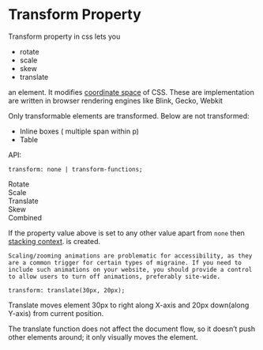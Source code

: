 
<Meta title="transform/transfrom property" />

# Transform Property

Transform property in css lets you
- rotate 
- scale
- skew
- translate

an element. It modifies [coordinate space](?path=/docs/cordinate-cordinate-space--docs) of CSS. These are implementation are written in browser rendering engines like Blink, Gecko, Webkit

Only transformable elements are transformed. Below are not transformed:
- Inline boxes ( multiple span within p)
- Table

API:

```
transform: none | transform-functions;
```

 <div class="box_t rotate">Rotate</div>
  <div class="box_t scale">Scale</div>
  <div class="box_t translate">Translate</div>
  <div class="box_t skew">Skew</div>
  <div class="box_t combined">Combined</div>



If the property value above is set to any other value apart from `none` then [stacking context](?path=/docs/stacking-context-stacking--docs).
is created.


`Scaling/zooming animations are problematic for accessibility, as they are a common trigger for certain types of migraine. If you need to include such animations on your website, you should provide a control to allow users to turn off animations, preferably site-wide.`

```
transform: translate(30px, 20px);
```
Translate moves element 30px to right along X-axis and 20px down(along Y-axis) from current position.

The translate function does not affect the document flow, so it doesn’t push other elements around; it only visually moves the element.